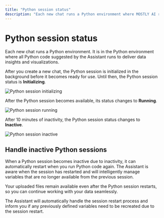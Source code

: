 ```yaml
---
title: "Python session status"
description: "Each new chat runs a Python environment where MOSTLY AI runs the Python code to navigate you and show you data insights. The Python session becomes inactive after a period of inactivity but can restart automatically. Learn how to check and manage your Python session status."
---
```



# Python session status

Each new chat runs a Python environment. It is in the Python environment where all Python code suggested by the Assistant runs to deliver data insights and visualizations.

After you create a new chat, the Python session is initialized in the background before it becomes ready for use. Until then, the Python session status is **Initializing**.

<Image
    src="/docs/docimages/assistant/python-session-initializing.webp"
    alt="Python session initializing"
    width={800}
    height={400}
/>

After the Python session becomes available, its status changes to **Running**.

<Image
    src="/docs/docimages/assistant/python-session-running.webp"
    alt="Python session running"
    width={800}
    height={400}
/>

After 10 minutes of inactivity, the Python session status changes to **Inactive**.

<Image
    src="/docs/docimages/assistant/python-session-expired.webp"
    alt="Python session inactive"
    width={800}
    height={400}
/>

## Handle inactive Python sessions

When a Python session becomes inactive due to inactivity, it can automatically restart when you run Python code again. The Assistant is aware when the session has restarted and will intelligently manage variables that are no longer available from the previous session.

<Callout type="info">
Your uploaded files remain available even after the Python session restarts, so you can continue working with your data seamlessly.
</Callout>

The Assistant will automatically handle the session restart process and inform you if any previously defined variables need to be recreated due to the session restart.